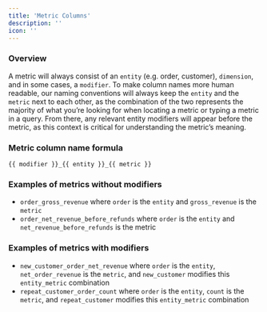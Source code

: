```yaml
---
title: 'Metric Columns'
description: ''
icon: ''
---
```


### Overview

A metric will always consist of an `entity` (e.g. order, customer), `dimension`, and in some cases, a `modifier`. 
To make column names more human readable, our naming conventions will always keep the `entity` and the `metric` next to each other, 
as the combination of the two represents the majority of what you’re looking for when locating a metric or typing a metric in a query. 
From there, any relevant entity modifiers will appear before the metric, as this context is critical for understanding the metric’s meaning.

### Metric column name formula
`{{ modifier }}_{{ entity }}_{{ metric }}`

### Examples of metrics without modifiers

- `order_gross_revenue` where `order` is the `entity` and `gross_revenue` is the `metric`
- `order_net_revenue_before_refunds` where `order` is the `entity` and `net_revenue_before_refunds` is the metric

### Examples of metrics with modifiers

- `new_customer_order_net_revenue` where `order` is the `entity`, `net_order_revenue` is the `metric`, and `new_customer` modifies this `entity_metric` combination
- `repeat_customer_order_count` where `order` is the `entity`, `count` is the `metric`, and `repeat_customer` modifies this `entity_metric` combination